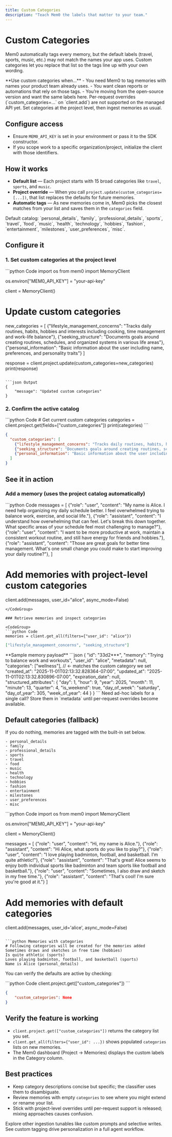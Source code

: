 ```yaml
---
title: Custom Categories
description: "Teach Mem0 the labels that matter to your team."
---
```


# Custom Categories

Mem0 automatically tags every memory, but the default labels (travel, sports, music, etc.) may not match the names your app uses. Custom categories let you replace that list so the tags line up with your own wording.

<Info>
  **Use custom categories when…**
  - You need Mem0 to tag memories with names your product team already uses.
  - You want clean reports or automations that rely on those tags.
  - You’re moving from the open-source version and want the same labels here.
</Info>

<Warning>
  Per-request overrides (`custom_categories=...` on `client.add`) are not supported on the managed API yet. Set categories at the project level, then ingest memories as usual.
</Warning>

## Configure access

- Ensure `MEM0_API_KEY` is set in your environment or pass it to the SDK constructor.
- If you scope work to a specific organization/project, initialize the client with those identifiers.

## How it works

- **Default list** — Each project starts with 15 broad categories like `travel`, `sports`, and `music`.
- **Project override** — When you call `project.update(custom_categories=[...])`, that list replaces the defaults for future memories.
- **Automatic tags** — As new memories come in, Mem0 picks the closest matches from your list and saves them in the `categories` field.

<Note>
  Default catalog: `personal_details`, `family`, `professional_details`, `sports`, `travel`, `food`, `music`, `health`, `technology`, `hobbies`, `fashion`, `entertainment`, `milestones`, `user_preferences`, `misc`.
</Note>

## Configure it

### 1. Set custom categories at the project level

<CodeGroup>
```python Code
import os
from mem0 import MemoryClient

os.environ["MEM0_API_KEY"] = "your-api-key"

client = MemoryClient()

# Update custom categories
new_categories = [
    {"lifestyle_management_concerns": "Tracks daily routines, habits, hobbies and interests including cooking, time management and work-life balance"},
    {"seeking_structure": "Documents goals around creating routines, schedules, and organized systems in various life areas"},
    {"personal_information": "Basic information about the user including name, preferences, and personality traits"}
]

response = client.project.update(custom_categories=new_categories)
print(response)
```

```json Output
{
    "message": "Updated custom categories"
}
```
</CodeGroup>

### 2. Confirm the active catalog

<CodeGroup>
```python Code
# Get current custom categories
categories = client.project.get(fields=["custom_categories"])
print(categories)
```

```json Output
{
  "custom_categories": [
    {"lifestyle_management_concerns": "Tracks daily routines, habits, hobbies and interests including cooking, time management and work-life balance"},
    {"seeking_structure": "Documents goals around creating routines, schedules, and organized systems in various life areas"},
    {"personal_information": "Basic information about the user including name, preferences, and personality traits"}
  ]
}
```
</CodeGroup>

## See it in action

### Add a memory (uses the project catalog automatically)

<CodeGroup>
```python Code
messages = [
    {"role": "user", "content": "My name is Alice. I need help organizing my daily schedule better. I feel overwhelmed trying to balance work, exercise, and social life."},
    {"role": "assistant", "content": "I understand how overwhelming that can feel. Let's break this down together. What specific areas of your schedule feel most challenging to manage?"},
    {"role": "user", "content": "I want to be more productive at work, maintain a consistent workout routine, and still have energy for friends and hobbies."},
    {"role": "assistant", "content": "Those are great goals for better time management. What's one small change you could make to start improving your daily routine?"},
]

# Add memories with project-level custom categories
client.add(messages, user_id="alice", async_mode=False)
```
</CodeGroup>

### Retrieve memories and inspect categories

<CodeGroup>
```python Code
memories = client.get_all(filters={"user_id": "alice"})
```

```json Output
["lifestyle_management_concerns", "seeking_structure"]
```
</CodeGroup>

<Info>
  **Sample memory payload**
  ```json
  {
    "id": "33d2***",
    "memory": "Trying to balance work and workouts",
    "user_id": "alice",
    "metadata": null,
    "categories": ["wellness"],  // ← matches the custom category we set
    "created_at": "2025-11-01T02:13:32.828364-07:00",
    "updated_at": "2025-11-01T02:13:32.830896-07:00",
    "expiration_date": null,
    "structured_attributes": {
      "day": 1,
      "hour": 9,
      "year": 2025,
      "month": 11,
      "minute": 13,
      "quarter": 4,
      "is_weekend": true,
      "day_of_week": "saturday",
      "day_of_year": 305,
      "week_of_year": 44
    }
  }
  ```
</Info>

<Note>
  Need ad-hoc labels for a single call? Store them in `metadata` until per-request overrides become available.
</Note>

## Default categories (fallback)

If you do nothing, memories are tagged with the built-in set below.

```
- personal_details
- family
- professional_details
- sports
- travel
- food
- music
- health
- technology
- hobbies
- fashion
- entertainment
- milestones
- user_preferences
- misc
```

<CodeGroup>
```python Code
import os
from mem0 import MemoryClient

os.environ["MEM0_API_KEY"] = "your-api-key"

client = MemoryClient()

messages = [
    {"role": "user", "content": "Hi, my name is Alice."},
    {"role": "assistant", "content": "Hi Alice, what sports do you like to play?"},
    {"role": "user", "content": "I love playing badminton, football, and basketball. I'm quite athletic!"},
    {"role": "assistant", "content": "That's great! Alice seems to enjoy both individual sports like badminton and team sports like football and basketball."},
    {"role": "user", "content": "Sometimes, I also draw and sketch in my free time."},
    {"role": "assistant", "content": "That's cool! I'm sure you're good at it."}
]

# Add memories with default categories
client.add(messages, user_id='alice', async_mode=False)
```

```python Memories with categories
# Following categories will be created for the memories added
Sometimes draws and sketches in free time (hobbies)
Is quite athletic (sports)
Loves playing badminton, football, and basketball (sports)
Name is Alice (personal_details)
```
</CodeGroup>

You can verify the defaults are active by checking:

<CodeGroup>
```python Code
client.project.get(["custom_categories"])
```

```json Output
{
    "custom_categories": None
}
```
</CodeGroup>

## Verify the feature is working

- `client.project.get(["custom_categories"])` returns the category list you set.
- `client.get_all(filters={"user_id": ...})` shows populated `categories` lists on new memories.
- The Mem0 dashboard (Project → Memories) displays the custom labels in the Category column.

## Best practices

- Keep category descriptions concise but specific; the classifier uses them to disambiguate.
- Review memories with empty `categories` to see where you might extend or rename your list.
- Stick with project-level overrides until per-request support is released; mixing approaches causes confusion.

<CardGroup cols={2}>
  <Card title="Advanced Memory Operations" icon="wand-magic-sparkles" href="/platform/advanced-memory-operations">
    Explore other ingestion tunables like custom prompts and selective writes.
  </Card>
  <Card title="Travel Assistant Cookbook" icon="plane-up" href="/cookbooks/companions/travel-assistant">
    See custom tagging drive personalization in a full agent workflow.
  </Card>
</CardGroup>
